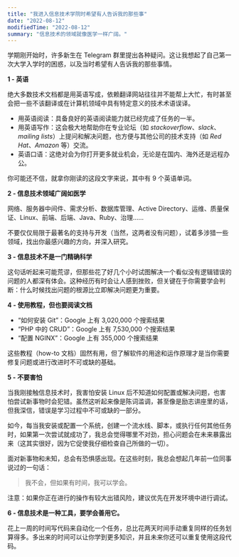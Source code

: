 ```yaml
---
title: "我进入信息技术学院时希望有人告诉我的那些事"
date: "2022-08-12"
modifiedTime: "2022-08-12"
summary: "信息技术的领域就像医学一样广阔。"
---
```


学期刚开始时，许多新生在 Telegram 群里提出各种疑问。这让我想起了自己第一次大学入学时的困惑，以及当时希望有人告诉我的那些事情。

**1 - 英语**

绝大多数技术文档都是用英语写成，依赖翻译网站往往并不能帮上大忙，有时甚至会把一些不该翻译或在计算机领域中具有特定意义的技术术语误译。

- 用英语阅读：具备良好的英语阅读能力就已经完成了任务的一半。
- 用英语写作：这会极大地帮助你在专业论坛（如 _stackoverflow_、_slack_、_mailing lists_）上提问和解决问题，也方便与其他公司的技术支持（如 _Red Hat_、_Amazon_ 等）交流。
- 英语口语：这绝对会为你打开更多就业机会，无论是在国内、海外还是远程办公。

你可能还不信，就拿你刚读的这段文字来说，其中有 9 个英语单词。

**2 - 信息技术领域广阔如医学**

网络、服务器中间件、需求分析、数据库管理、Active Directory、运维、质量保证、Linux、前端、后端、Java、Ruby、治理……

不要仅仅局限于最著名的支持与开发（当然，这两者没有问题），试着多涉猎一些领域，找出你最感兴趣的方向，并深入研究。

**3 - 信息技术不是一门精确科学**

这句话听起来可能荒谬，但那些花了好几个小时试图解决一个看似没有逻辑错误的问题的人都深有体会。这种经历有时会让人感到挫败，但关键在于你需要学会判断：什么时候找出问题的根源比立即解决问题更为重要。

**4 - 使用教程，但也要阅读文档**

- “如何安装 Git”：Google 上有 3,020,000 个搜索结果
- “PHP 中的 CRUD”：Google 上有 7,530,000 个搜索结果
- “配置 NGINX”：Google 上有 355,000 个搜索结果

这些教程（how-to 文档）固然有用，但了解软件的用途和运作原理才是当你需要修复问题或进行改进时不可或缺的基础。

**5 - 不要害怕**

当我刚接触信息技术时，我害怕安装 Linux 后不知道如何配置或解决问题，也害怕尝试新事物时会犯错。虽然这听起来像是陈词滥调，甚至像是励志讲座里的话，但我深信，错误是学习过程中不可或缺的一部分。

如今，每当我安装或配置一个系统，创建一个流水线、脚本，或执行任何其他任务时，如果第一次尝试就成功了，我总会觉得哪里不对劲，担心问题会在未来暴露出来（这其实很好，因为它促使我仔细检查自己所做的一切）。

面对新事物和未知，总会有恐惧感出现。在这些时刻，我总会想起几年前一位同事说过的一句话：

> 我不会，但如果有时间，我可以学会。

注意：如果你正在进行的操作有较大出错风险，建议优先在开发环境中进行调试。

**6 - 信息技术是一种工具，要学会善用它。**

花上一周的时间写代码来自动化一个任务，总比花两天时间手动重复同样的任务划算得多。多出来的时间可以让你学到更多知识，并且未来你还可以重复使用这段代码。
